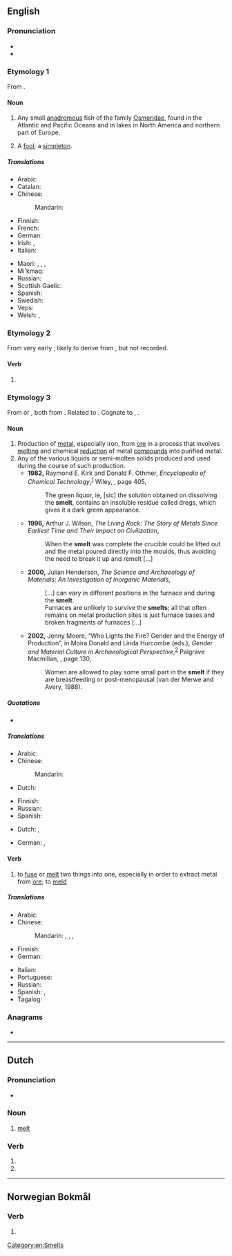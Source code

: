 ==English==
{{wikipedia|dab=smelt (disambiguation)}}

===Pronunciation===
* {{IPA|/ˈsmɛlt/|lang=en}}
* {{rhymes|ɛlt|lang=en}}

===Etymology 1===
From {{etyl|ang|en}} {{m|ang|smelt}}.

====Noun====
{{wikipedia}}
{{en-noun}}

# Any small [[anadromous]] fish of the family [[Osmeridae]], found in the Atlantic and Pacific Oceans and in lakes in North America and northern part of Europe.
# {{lb|en|obsolete}} A [[fool]]; a [[simpleton]].
#: {{rfquotek|Beaumont and Fletcher}}

=====Translations=====
{{trans-top|fish of the family Osmeridae}}
* Arabic: {{t-needed|ar}}
* Catalan: {{t|ca|eperlà|m}}
* Chinese:
*: Mandarin: {{t-needed|cmn}}
* Finnish: {{t+|fi|kuore}}
* French: {{t+|fr|éperlan|m}}
* German: {{t|de|Stint|m}}
* Irish: {{t|ga|cualarach|m}}, {{t|ga|smealt|m}}
* Italian: {{t|it|sperlano|m}}
{{trans-mid}}
* Maori: {{t|mi|ngaore}}, {{t|mi|paraki}}, {{t|mi|rangiriri}}, {{t|mi|kehakeha}}
* Mi'kmaq: {{t|mic|gaqpesaw|an}}
* Russian: {{t+|ru|ко́рюшка|f}}
* Scottish Gaelic: {{t|gd|dubh-bhreac|m}}
* Spanish: {{t|es|eperlano|m}}
* Swedish: {{t+|sv|nors}}
* Veps: {{t|vep|sinikod}}
* Welsh: {{t|cy|brwyniad|m}}, {{t|cy|gwyniad Ebrill|m}}
{{trans-bottom}}

===Etymology 2===
From very early {{etyl|enm|en}} {{m|enm|smel}}; likely to derive from {{etyl|ang|en}}, but not recorded.

====Verb====
{{head|en|verb form}}

# {{en-past of|smell}}

===Etymology 3===
From {{etyl|dum|en}} {{m|dum|smelten||to melt}} or {{etyl|gml|en}} {{m|gml|smelten||to melt}}, both from {{etyl|gem-pro|en}} {{m|gem-pro|*smeltaną||to melt}}. Related to {{cog|ang|meltan||to melt}}. Cognate to {{cog|nl|smelten}}, {{cog|de|schmelzen}}.

====Noun====
{{en-noun}}

# Production of [[metal]], especially iron, from [[ore]] in a process that involves [[melt|melting]] and chemical [[reduction]] of metal [[compound|compounds]] into purified metal.
# Any of the various liquids or semi-molten solids produced and used during the course of such production.
#* '''1982,''' Raymond E. Kirk and Donald F. Othmer, ''Encyclopedia of Chemical Technology'',<sup>[http://books.google.com/books?id=ELo2AAAAMAAJ]</sup> Wiley, {{ISBN|0471020729}}, page 405,
#*: The green liquor, ie, [sic] the solution obtained on dissolving the '''smelt''', contains an insoluble residue called dregs, which gives it a dark green appearance.
#* '''1996,''' Arthur J. Wilson, ''The Living Rock: The Story of Metals Since Earliest Time and Their Impact on Civilization'',
#*: When the '''smelt''' was complete the crucible could be lifted out and the metal poured directly into the moulds, thus avoiding the need to break it up and remelt […]
#* '''2000,''' Julian Henderson, ''The Science and Archaeology of Materials: An Investigation of Inorganic Materials'',
#*: […] can vary in different positions in the furnace and during the '''smelt'''.
#*: Furnaces are unlikely to survive the '''smelts'''; all that often remains on metal production sites is just furnace bases and broken fragments of furnaces […]
#* '''2002,''' Jenny Moore, “Who Lights the Fire? Gender and the Energy of Production”, in Moira Donald and Linda Hurcombe (eds.), ''Gender and Material Culture in Archaeological Perspective'',<sup>[http://books.google.com/books?id=che-z_41CnkC]</sup> Palgrave Macmillan, {{ISBN|0312223986}}, page 130,
#*: Women are allowed to play some small part in the '''smelt''' if they are breastfeeding or post-menopausal (van der Merwe and Avery, 1988). <!-- Confused? So is Ms. Moore. The smelt is considered allegorical for the female reproductive process, but woman who are pregnant or capable of pregnancy are considered detrimental to the smelt, so can't participate. -->

=====Quotations=====
* {{seeCites}}

=====Translations=====
{{trans-see|production of metal, especially iron, from ore|smelting}}

{{trans-top|any of the molten liquids involved in these processes}}
* Arabic: {{t-needed|ar}}
* Chinese:
*: Mandarin: {{t-needed|cmn}}
* Dutch: {{t+|nl|smelten}}
{{trans-mid}}
* Finnish: {{t+|fi|sula}}
* Russian: {{t+|ru|распла́в|m}}
* Spanish: {{t-needed|es}}
{{trans-bottom}}

{{checktrans-top}}
* Dutch: {{t+check|nl|smelten}}, {{t-check|nl|versmelten}}
{{trans-mid}}
* German: {{t+check|de|schmelzen}}, {{t-check|de|verhütten}}
{{trans-bottom}}

====Verb====
{{en-verb}}

# to [[fuse]] or [[melt]] two things into one, especially in order to extract metal from [[ore]]; to [[meld]]

=====Translations=====
{{trans-top|to fuse two things into one}}
* Arabic: {{t-needed|ar}}
* Chinese:
*: Mandarin: {{t+|cmn|冶煉|sc=Hani}}, {{t+|cmn|冶炼|tr=yěliàn|sc=Hani}}, {{t+|cmn|熔煉|sc=Hani}}, {{t+|cmn|熔炼|tr=róngliàn|sc=Hani}}
* Finnish: {{t+|fi|sulattaa}}
* German: {{t+|de|verschmelzen}}
{{trans-mid}}
* Italian: {{t+|it|fondere}}
* Portuguese: {{t+|pt|fundir}}
* Russian: {{t-needed|ru}}
* Spanish: {{t+|es|fundir}}, {{t+|es|soldar}}
* Tagalog: {{t|tl|tugnawin}}
{{trans-bottom}}

===Anagrams===
* {{anagrams|en|melts}}

[[Category:en:Smelts]]

----

==Dutch==

===Pronunciation===
* {{audio|Nl-smelt.ogg|Audio|lang=nl}}

===Noun===
{{nl-noun|m|-|-}}

# [[melt]]

===Verb===
{{nl-verb-form}}

# {{nl-verb form of|p=123|n=sg|t=pres|m=ind|smelten}}
# {{nl-verb form of|m=imp|smelten}}

----

==Norwegian Bokmål==

===Verb===
{{head|nb|verb form}}

# {{form of|imperative|smelte|lang=nb}}